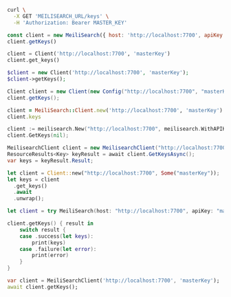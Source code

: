 <CodeGroup>

```bash cURL
curl \
  -X GET 'MEILISEARCH_URL/keys' \
  -H 'Authorization: Bearer MASTER_KEY'
```


```javascript JS
const client = new MeiliSearch({ host: 'http://localhost:7700', apiKey: 'masterKey' })
client.getKeys()
```


```python Python
client = Client('http://localhost:7700', 'masterKey')
client.get_keys()
```


```php PHP
$client = new Client('http://localhost:7700', 'masterKey');
$client->getKeys();
```


```java Java
Client client = new Client(new Config("http://localhost:7700", "masterKey"));
client.getKeys();
```


```ruby Ruby
client = MeiliSearch::Client.new('http://localhost:7700', 'masterKey')
client.keys
```


```go Go
client := meilisearch.New("http://localhost:7700", meilisearch.WithAPIKey("masterKey"))
client.GetKeys(nil);
```


```csharp C#
MeilisearchClient client = new MeilisearchClient("http://localhost:7700", "masterKey");
ResourceResults<Key> keyResult = await client.GetKeysAsync();
var keys = keyResult.Result;
```


```rust Rust
let client = Client::new("http://localhost:7700", Some("masterKey"));
let keys = client
  .get_keys()
  .await
  .unwrap();
```


```swift Swift
let client = try MeiliSearch(host: "http://localhost:7700", apiKey: "masterKey")

client.getKeys() { result in
    switch result {
    case .success(let keys):
        print(keys)
    case .failure(let error):
        print(error)
    }
}
```


```dart Dart
var client = MeiliSearchClient('http://localhost:7700', 'masterKey');
await client.getKeys();
```

</CodeGroup>